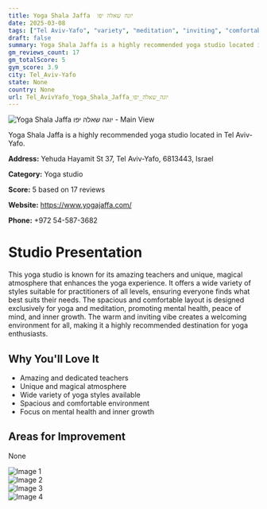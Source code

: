 ```yaml
---
title: Yoga Shala Jaffa  יוגה שאלה יפו
date: 2025-03-08
tags: ["Tel Aviv-Yafo", "variety", "meditation", "inviting", "comfortable", "Tel Aviv-Yafo"]  
draft: false
summary: Yoga Shala Jaffa is a highly recommended yoga studio located in Tel Aviv-Yafo.
gm_reviews_count: 17
gm_totalScore: 5
gym_score: 3.9
city: Tel_Aviv-Yafo
state: None
country: None
url: Tel_AvivYafo_Yoga_Shala_Jaffa_יוגה_שאלה_יפו
---
```


<div className="aspect-[16/9] relative my-8">
  <img 
    src="https://lh5.googleusercontent.com/p/AF1QipPit9hLtMxRqXVaCXtrtvqsuzRUsG0nm4A8YtXx=w1920-h1080-k-no"
    alt="Yoga Shala Jaffa  יוגה שאלה יפו - Main View"
    className="object-cover absolute inset-0 w-full h-full rounded-lg"
  />
</div>

Yoga Shala Jaffa is a highly recommended yoga studio located in Tel Aviv-Yafo.

**Address:** Yehuda Hayamit St 37, Tel Aviv-Yafo, 6813443, Israel

**Category:** Yoga studio

**Score:** 5 based on 17 reviews

**Website:** https://www.yogajaffa.com/

**Phone:** +972 54-587-3682

# Studio Presentation

This yoga studio is known for its amazing teachers and unique, magical atmosphere that enhances the yoga experience. It offers a wide variety of styles suitable for practitioners of all levels, ensuring everyone finds what best suits their needs. The spacious and comfortable layout is designed exclusively for yoga and meditation, promoting mental health, peace of mind, and inner growth. The warm and inviting vibe creates a welcoming environment for all, making it a highly recommended destination for yoga enthusiasts.

## Why You'll Love It

- Amazing and dedicated teachers
- Unique and magical atmosphere
- Wide variety of yoga styles available
- Spacious and comfortable environment
- Focus on mental health and inner growth

## Areas for Improvement

None

<div className="grid grid-cols-1 xl:grid-cols-2 gap-4 my-8">
<div className="aspect-[4/3] relative"><img src="https://lh5.googleusercontent.com/p/AF1QipMZpZfSqj3D3MMSG0wNDM5sLSP2zN072YfLpbba=w1920-h1080-k-no" alt="Image 1" className="object-cover absolute inset-0 w-full h-full rounded-lg" /></div>
<div className="aspect-[4/3] relative"><img src="https://lh5.googleusercontent.com/p/AF1QipMWbNmh-MWJKZlDZ1gSPaU7s7mkXyzjDATh0-u_=w1920-h1080-k-no" alt="Image 2" className="object-cover absolute inset-0 w-full h-full rounded-lg" /></div>
<div className="aspect-[4/3] relative"><img src="https://lh5.googleusercontent.com/p/AF1QipMtptrDZ9gtv5zbXP0IFx6y-As_xSN_XTN1K_w9=w1920-h1080-k-no" alt="Image 3" className="object-cover absolute inset-0 w-full h-full rounded-lg" /></div>
<div className="aspect-[4/3] relative"><img src="https://lh5.googleusercontent.com/p/AF1QipOnpLgOGmI-k8I-vk4Iv0kQCeNiNWaPqIWljTcJ=w1920-h1080-k-no" alt="Image 4" className="object-cover absolute inset-0 w-full h-full rounded-lg" /></div>
</div>